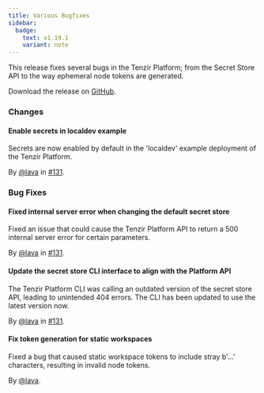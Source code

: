 ```yaml
---
title: Various Bugfixes
sidebar:
  badge:
    text: v1.19.1
    variant: note
---
```


This release fixes several bugs in the Tenzir Platform; from the Secret Store API to the way ephemeral node tokens are generated.

Download the release on [GitHub](https://github.com/tenzir/platform/releases/tag/v1.19.1).

### Changes

#### Enable secrets in localdev example

Secrets are now enabled by default in the 'localdev' example deployment of the Tenzir Platform.

By [@lava](https://github.com/lava) in [#131](https://github.com/tenzir/platform/pull/131).

### Bug Fixes

#### Fixed internal server error when changing the default secret store

Fixed an issue that could cause the Tenzir Platform API to return a 500 internal server error for certain parameters.

By [@lava](https://github.com/lava) in [#131](https://github.com/tenzir/platform/pull/131).

#### Update the secret store CLI interface to align with the Platform API

The Tenzir Platform CLI was calling an outdated version of the secret store API, leading to unintended 404 errors. The CLI has been updated to use the latest version now.

By [@lava](https://github.com/lava) in [#131](https://github.com/tenzir/platform/pull/131).

#### Fix token generation for static workspaces

Fixed a bug that caused static workspace tokens to include stray  b'...' characters, resulting in invalid node tokens.

By [@lava](https://github.com/lava).
